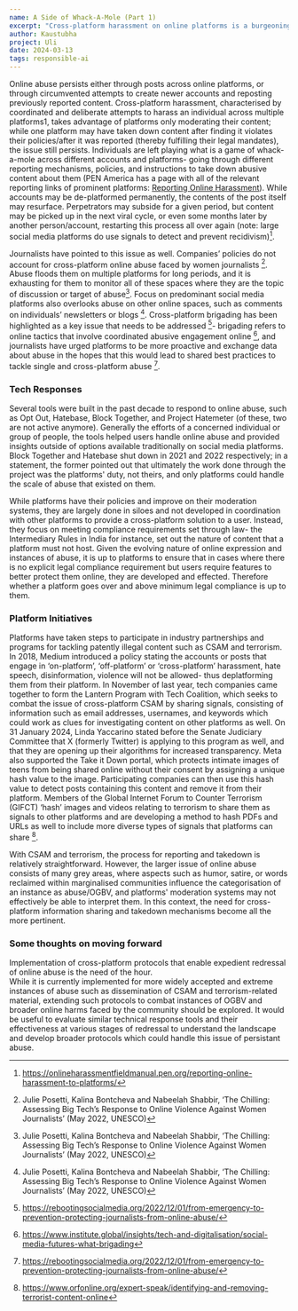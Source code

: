 ```yaml
---
name: A Side of Whack-A-Mole (Part 1)
excerpt: "Cross-platform harassment on online platforms is a burgeoning issue, we look at responses that have come up to tackle the same"
author: Kaustubha
project: Uli
date: 2024-03-13
tags: responsible-ai
---
```


Online abuse persists either through posts across online platforms, or through circumvented attempts to create newer accounts and reposting previously reported content. 
Cross-platform harassment, characterised by coordinated and deliberate attempts to harass an individual across multiple platforms1, takes advantage of platforms only moderating their content; while one platform may have taken down content after finding it violates their policies/after it was reported (thereby fulfilling their legal mandates), the issue still persists. 
Individuals are left playing what is a game of whack-a-mole across different accounts and platforms- going through different reporting mechanisms, policies, and instructions to take down abusive content about them (PEN America has a page with all of the relevant reporting links of prominent platforms: [Reporting Online Harassment](https://onlineharassmentfieldmanual.pen.org/reporting-online-harassment-to-platforms/)). 
While accounts may be de-platformed permanently, the contents of the post itself may resurface. 
Perpetrators may subside for a given period, but content may be picked up in the next viral cycle, or even some months later by another person/account, restarting this process all over again (note: large social media platforms do use signals to detect and prevent recidivism)[^1].

Journalists have pointed to this issue as well. 
Companies’ policies do not account for cross-platform online abuse faced by women journalists [^2]. Abuse floods them on multiple platforms for long periods, and it is exhausting for them to monitor all of these spaces where they are the topic of discussion or target of abuse[^3]. 
Focus on predominant social media platforms also overlooks abuse on other online spaces, such as comments on individuals’ newsletters or blogs [^4]. Cross-platform brigading has been highlighted as a key issue that needs to be addressed [^5]- brigading refers to online tactics that involve coordinated abusive engagement online [^6], and journalists have urged platforms to be more proactive and exchange data about abuse in the hopes that this would lead to shared best practices to tackle single and cross-platform abuse [^7]. 

### Tech Responses
Several tools were built in the past decade to respond to online abuse, such as Opt Out, Hatebase,  Block Together, and Project Hatemeter (of these, two are not active anymore). 
Generally the efforts of a concerned individual or group of people,  the tools helped users handle online abuse and provided insights outside of options available traditionally on social media platforms. Block Together and Hatebase shut down in 2021 and 2022 respectively; in a statement, the former pointed out that ultimately the work done through the project was the platforms' duty, not theirs, and only platforms could handle the scale of abuse that existed on them. 

While platforms have their policies and improve on their moderation systems, they are largely done in siloes and not developed in coordination with other platforms to provide a cross-platform solution to a user. 
Instead, they focus on meeting compliance requirements set through law- the Intermediary Rules in India for instance, set out the nature of content that a platform must not host. 
Given the evolving nature of online expression and instances of abuse, it is up to platforms to ensure that in cases where there is no explicit legal compliance requirement but users require features to better protect them online, they are developed and effected. 
Therefore whether a platform goes over and above minimum legal compliance is up to them.

### Platform Initiatives

Platforms have taken steps to participate in industry partnerships and programs for tackling patently illegal content such as CSAM and terrorism. 
In 2018, Medium introduced a policy stating the accounts or posts that engage in ‘on-platform’, ‘off-platform’ or ‘cross-platform’ harassment, hate speech, disinformation, violence will not be allowed- thus deplatforming them from their platform. 
In November of last year, tech companies came together to form the Lantern Program with Tech Coalition, which seeks to combat the issue of cross-platform CSAM by sharing signals, consisting of information such as email addresses, usernames, and keywords which could work as clues for investigating content on other platforms as well. 
On 31 January 2024, Linda Yaccarino stated before the Senate Judiciary Committee that X (formerly Twitter) is applying to this program as well, and that they are opening up their algorithms for increased transparency. 
Meta also supported the Take it Down portal, which protects intimate images of teens from being shared online without their consent by assigning a unique hash value to the image. Participating companies can then use this hash value to detect posts containing this content and remove it from their platform. 
Members of the Global Internet Forum to Counter Terrorism (GIFCT) ‘hash’ images and videos relating to terrorism to share them as signals to other platforms and are developing a method to hash PDFs and URLs as well to include more diverse types of signals that platforms can share [^8].

With CSAM and terrorism, the process for reporting and takedown is relatively straightforward. 
However, the larger issue of online abuse consists of many grey areas, where aspects such as humor, satire, or words reclaimed within marginalised communities influence the categorisation of an instance as abuse/OGBV, and platforms' moderation systems may not effectively be able to interpret them. 
In this context, the need for cross-platform information sharing and takedown mechanisms become all the more pertinent.

### Some thoughts on moving forward
Implementation of cross-platform protocols that enable expedient redressal of online abuse is the need of the hour.  
While it is currently implemented for more widely accepted and extreme instances of abuse such as dissemination of CSAM and terrorism-related material, extending such protocols to combat instances of OGBV and broader online harms faced by the community should be explored. 
It would be useful to evaluate similar technical response tools and their effectiveness at various stages of redressal to understand the landscape and develop broader protocols which could handle this issue of persistant abuse.

[^1]: https://onlineharassmentfieldmanual.pen.org/reporting-online-harassment-to-platforms/

[^2]: Julie Posetti, Kalina Bontcheva and Nabeelah Shabbir, ‘The Chilling: Assessing Big Tech’s Response to Online Violence Against Women Journalists’ (May 2022, UNESCO)

[^3]: Julie Posetti, Kalina Bontcheva and Nabeelah Shabbir, ‘The Chilling: Assessing Big Tech’s Response to Online Violence Against Women Journalists’ (May 2022, UNESCO)

[^4]: Julie Posetti, Kalina Bontcheva and Nabeelah Shabbir, ‘The Chilling: Assessing Big Tech’s Response to Online Violence Against Women Journalists’ (May 2022, UNESCO)

[^5]: https://rebootingsocialmedia.org/2022/12/01/from-emergency-to-prevention-protecting-journalists-from-online-abuse/

[^6]: https://www.institute.global/insights/tech-and-digitalisation/social-media-futures-what-brigading

[^7]: https://rebootingsocialmedia.org/2022/12/01/from-emergency-to-prevention-protecting-journalists-from-online-abuse/

[^8]: https://www.orfonline.org/expert-speak/identifying-and-removing-terrorist-content-online
